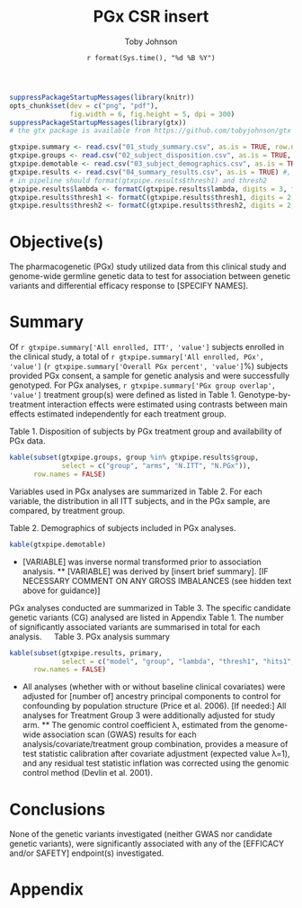 % PGx CSR insert
% Toby Johnson
% `r format(Sys.time(), "%d %B %Y")`

```r
suppressPackageStartupMessages(library(knitr))
opts_chunk$set(dev = c("png", "pdf"), 
               fig.width = 6, fig.height = 5, dpi = 300)
suppressPackageStartupMessages(library(gtx)) 
# the gtx package is available from https://github.com/tobyjohnson/gtx
```

```r
gtxpipe.summary <- read.csv("01_study_summary.csv", as.is = TRUE, row.names = 1)
gtxpipe.groups <- read.csv("02_subject_disposition.csv", as.is = TRUE, row.names = 1)
gtxpipe.demotable <- read.csv("03_subject_demographics.csv", as.is = TRUE, row.names = 1, check.names = FALSE)
gtxpipe.results <- read.csv("04_summary_results.csv", as.is = TRUE) #, row.names = 1)
# in pipeline should format(gtxpipe.results$thresh1) and thresh2
gtxpipe.results$lambda <- formatC(gtxpipe.results$lambda, digits = 3, format = "f")
gtxpipe.results$thresh1 <- formatC(gtxpipe.results$thresh1, digits = 2, format = "e")
gtxpipe.results$thresh2 <- formatC(gtxpipe.results$thresh2, digits = 2, format = "e")
```

# Objective(s)

The pharmacogenetic (PGx) study utilized data from this clinical study
and genome-wide germline genetic data to test for association between
genetic variants and differential efficacy response to [SPECIFY NAMES].

# Summary

Of `r gtxpipe.summary['All enrolled, ITT', 'value']`
subjects enrolled in the clinical study, a total of
`r gtxpipe.summary['All enrolled, PGx', 'value']`
(`r gtxpipe.summary['Overall PGx percent', 'value']`%)
subjects provided PGx consent, a sample for genetic analysis and were
successfully genotyped.  For PGx analyses,
`r gtxpipe.summary['PGx group overlap', 'value']`
treatment group(s) were defined as listed in Table 1.
Genotype-by-treatment interaction effects were estimated using
contrasts between main effects estimated independently for each
treatment group.

Table 1.  Disposition of subjects by PGx treatment group and availability of PGx data.
```r
kable(subset(gtxpipe.groups, group %in% gtxpipe.results$group,
             select = c("group", "arms", "N.ITT", "N.PGx")), 
      row.names = FALSE)
```

Variables used in PGx analyses are summarized in Table 2.  For each
variable, the distribution in all ITT subjects, and in the PGx sample,
are compared, by treatment group.

Table 2.  Demographics of subjects included in PGx analyses.
```r
kable(gtxpipe.demotable)
```
* [VARIABLE] was inverse normal transformed prior to association analysis. ** [VARIABLE] was derived by [insert brief summary].
[IF NECESSARY COMMENT ON ANY GROSS IMBALANCES (see hidden text above for guidance)]

PGx analyses conducted are summarized in Table 3.  The specific
candidate genetic variants (CG) analysed are listed in Appendix Table
1.  The number of significantly associated variants are summarised in
total for each analysis.
 
Table 3.  PGx analysis summary
```r
kable(subset(gtxpipe.results, primary,
             select = c("model", "group", "lambda", "thresh1", "hits1", "thresh2", "hits2")),
      row.names = FALSE)
```

* All analyses (whether with or without baseline clinical covariates)
were adjusted for [number of] ancestry principal components to control
for confounding by population structure (Price et al. 2006).  [If
needed:] All analyses for Treatment Group 3 were additionally adjusted
for study arm.  ** The genomic control coefficient λ, estimated from
the genome-wide association scan (GWAS) results for each
analysis/covariate/treatment group combination, provides a measure of
test statistic calibration after covariate adjustment (expected value
λ=1), and any residual test statistic inflation was corrected using
the genomic control method (Devlin et al. 2001).

# Conclusions

None of the genetic variants investigated (neither GWAS nor candidate
genetic variants), were significantly associated with any of the
[EFFICACY and/or SAFETY] endpoint(s) investigated.

# Appendix
